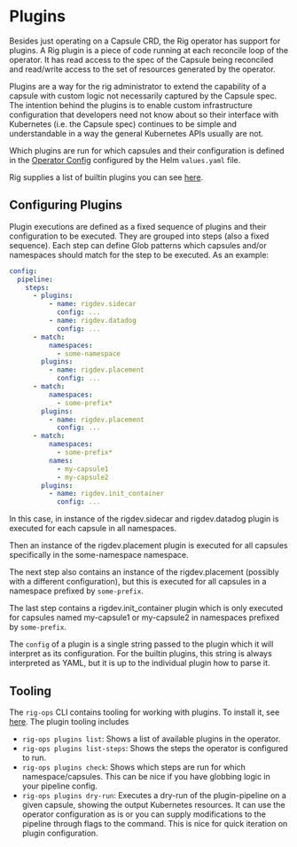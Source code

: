 # Plugins

Besides just operating on a Capsule CRD, the Rig operator has support for plugins. A Rig plugin is a piece of code running at each reconcile loop of the operator. It has read access to the spec of the Capsule being reconciled and read/write access to the set of resources generated by the operator.

Plugins are a way for the rig administrator to extend the capability of a capsule with custom logic not necessarily captured by the Capsule spec. The intention behind the plugins is to enable custom infrastructure configuration that developers need not know about so their interface with Kubernetes (i.e. the Capsule spec) continues to be simple and understandable in a way the general Kubernetes APIs usually are not.

Which plugins are run for which capsules and their configuration is defined in the [Operator Config](/api/config/v1alpha1#pipeline) configured by the Helm `values.yaml` file.

Rig supplies a list of builtin plugins you can see [here](/operator-manual/plugins/builtin).


## Configuring Plugins
Plugin executions are defined as a fixed sequence of plugins and their configuration to be executed. They are grouped into steps (also a fixed sequence). Each step can define Glob patterns which capsules and/or namespaces should match for the step to be executed. As an example:
```yaml title="Helm values - Operator"
config:
  pipeline:
    steps:
      - plugins:
          - name: rigdev.sidecar
            config: ...
          - name: rigdev.datadog
            config: ...
      - match:
          namespaces:
            - some-namespace
        plugins:
          - name: rigdev.placement
            config: ...
      - match:
          namespaces:
            - some-prefix*
        plugins:
          - name: rigdev.placement
            config: ...
      - match:
          namespaces:
            - some-prefix*
          names:
            - my-capsule1
            - my-capsule2
        plugins:
          - name: rigdev.init_container
            config: ...
```
In this case, in instance of the rigdev.sidecar and rigdev.datadog plugin is executed for each capsule in all namespaces.

Then an instance of the rigdev.placement plugin is executed for all capsules specifically in the some-namespace namespace.

The next step also contains an instance of the rigdev.placement (possibly with a different configuration), but this is executed for all capsules in a namespace prefixed by `some-prefix`.

The last step contains a rigdev.init_container plugin which is only executed for capsules named my-capsule1 or my-capsule2 in namespaces prefixed by `some-prefix`.

The `config` of a plugin is a single string passed to the plugin which it will interpret as its configuration. For the builtin plugins, this string is always interpreted as YAML, but it is up to the individual plugin how to parse it.

## Tooling

The `rig-ops` CLI contains tooling for working with plugins. To install it, see [here](/operator-manual/cli). The plugin tooling includes
- `rig-ops plugins list`: Shows a list of available plugins in the operator.
- `rig-ops plugins list-steps`: Shows the steps the operator is configured to run.
- `rig-ops plugins check`: Shows which steps are run for which namespace/capsules. This can be nice if you have globbing logic in your pipeline config.
- `rig-ops plugins dry-run`: Executes a dry-run of the plugin-pipeline on a given capsule, showing the output Kubernetes resources. It can use the operator configuration as is or you can supply modifications to the pipeline through flags to the command. This is nice for quick iteration on plugin configuration.
